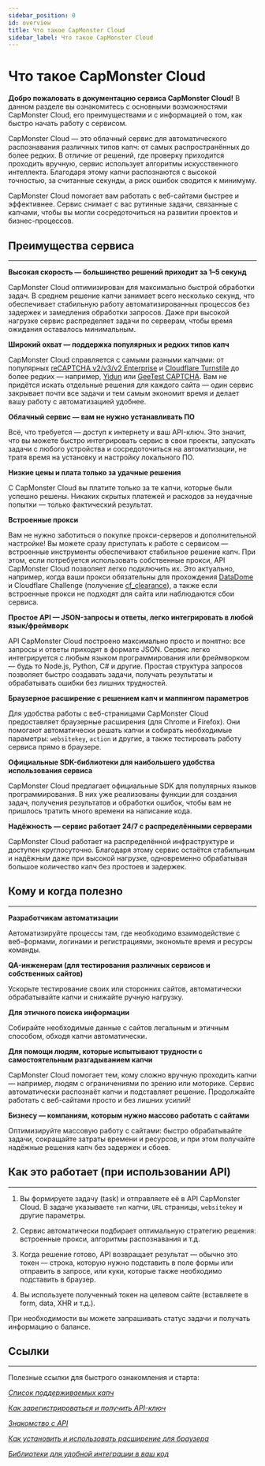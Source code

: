```yaml
---
sidebar_position: 0
id: overview
title: Что такое CapMonster Cloud
sidebar_label: Что такое CapMonster Cloud
---
```



<ArticleHead slug="overview" />

# Что такое CapMonster Cloud

**Добро пожаловать в документацию сервиса CapMonster Cloud!**
В данном разделе вы ознакомитесь с основными возможностями CapMonster Cloud, его преимуществами и с информацией о том, как быстро начать работу с сервисом.

CapMonster Cloud — это облачный сервис для автоматического распознавания различных типов капч: от самых распространённых до более редких. В отличие от решений, где проверку приходится проходить вручную, сервис использует алгоритмы искусственного интеллекта. Благодаря этому капчи распознаются с высокой точностью, за считанные секунды, а риск ошибок сводится к минимуму.

CapMonster Cloud помогает вам работать с веб-сайтами быстрее и эффективнее. Сервис снимает с вас рутинные задачи, связанные с капчами, чтобы вы могли сосредоточиться на развитии проектов и бизнес-процессов.

## Преимущества сервиса
---
**Высокая скорость — большинство решений приходит за 1–5 секунд**

CapMonster Cloud оптимизирован для максимально быстрой обработки задач. В среднем решение капчи занимает всего несколько секунд, что обеспечивает стабильную работу автоматизированных процессов без задержек и замедления обработки запросов. Даже при высокой нагрузке сервис распределяет задачи по серверам, чтобы время ожидания оставалось минимальным.

**Широкий охват — поддержка популярных и редких типов капч**

CapMonster Cloud справляется с самыми разными капчами: от популярных [reCAPTCHA v2](./captchas/no-captcha-task)[/v3/](./captchas/recaptcha-v3-task)[v2 Enterprise](./captchas/recaptcha-v2-enterprise-task) и [Cloudflare Turnstile](./captchas/turnstile-task) до более редких — например, [Yidun](./captchas/yidun-task) или [GeeTest CAPTCHA](./captchas/geetest-task). Вам не придётся искать отдельные решения для каждого сайта — один сервис закрывает почти все задачи и тем самым экономит время и делает вашу работу с автоматизацией удобнее.

**Облачный сервис — вам не нужно устанавливать ПО**

Всё, что требуется — доступ к интернету и ваш API-ключ. Это значит, что вы можете быстро интегрировать сервис в свои проекты, запускать задачи с любого устройства и сосредоточиться на автоматизации, не тратя время на установку и настройку локального ПО.
  
**Низкие цены и плата только за удачные решения** 

С CapMonster Cloud вы платите только за те капчи, которые были успешно решены. Никаких скрытых платежей и расходов за неудачные попытки — только фактический результат.

**Встроенные прокси** 

Вам не нужно заботиться о покупке прокси-серверов и дополнительной настройке! Вы можете сразу приступать к работе с сервисом — встроенные инструменты обеспечивают стабильное решение капч. При этом, если потребуется использовать собственные прокси, API CapMonster Cloud позволяет легко подключить их. Это актуально, например, когда ваши прокси обязательны для прохождения [DataDome](./captchas/datadome) и Cloudflare Challenge (получение [cf_clearance](./captchas/turnstile-task#вариант-3-challenge)), а также если встроенные прокси не подходят для сайта или наблюдаются сбои сервиса.

**Простое API — JSON-запросы и ответы, легко интегрировать в любой язык/фреймворк**

API CapMonster Cloud построено максимально просто и понятно: все запросы и ответы приходят в формате JSON. Сервис легко интегрируется с любым языком программирования или фреймворком — будь то Node.js, Python, C# и другие. Простая структура запросов позволяет быстро создавать задачи, получать результаты и обрабатывать ошибки без лишних трудностей.
  
**Браузерное расширение с решением капч и маппингом параметров**

Для удобства работы с веб-страницами CapMonster Cloud предоставляет браузерные расширения (для Chrome и Firefox). Они помогают автоматически решать капчи и собирать необходимые параметры: `websitekey`, `action` и другие, а также тестировать работу сервиса прямо в браузере.
  
**Официальные SDK-библиотеки для наибольшего удобства использования сервиса**

CapMonster Cloud предлагает официальные SDK для популярных языков программирования. В них уже реализованы функции для создания задач, получения результатов и обработки ошибок, чтобы вам не пришлось тратить много времени на написание кода.

**Надёжность — сервис работает 24/7 с распределёнными серверами**

CapMonster Cloud работает на распределённой инфраструктуре и доступен круглосуточно. Благодаря этому сервис остаётся стабильным и надёжным даже при высокой нагрузке, одновременно обрабатывая большое количество капч без простоев и задержек.

## Кому и когда полезно
---
**Разработчикам автоматизации**

Автоматизируйте процессы там, где необходимо взаимодействие с веб-формами, логинами и регистрациями, экономьте время и ресурсы команды.

**QA-инженерам (для тестирования различных сервисов и собственных сайтов)**

Ускорьте тестирование своих или сторонних сайтов, автоматически обрабатывайте капчи и снижайте ручную нагрузку.

**Для этичного поиска информации**

Собирайте необходимые данные с сайтов легальным и этичным способом, обходя капчи автоматически.

**Для помощи людям, которые испытывают трудности с самостоятельным разгадыванием капчи**

CapMonster Cloud помогает тем, кому сложно вручную проходить капчи — например, людям с ограничениями по зрению или моторике. Сервис автоматически распознаёт капчи и подставляет решение. Продолжайте работать с веб-сайтами просто и без лишних усилий!

**Бизнесу — компаниям, которым нужно массово работать с сайтами**

Оптимизируйте массовую работу с сайтами: быстро обрабатывайте задачи, сокращайте затраты времени и ресурсов, и при этом получайте надёжные решения капч без задержек и сбоев.

## Как это работает (при использовании API)
--- 
1. Вы формируете задачу (task) и отправляете её в API CapMonster Cloud. В задаче указываете `тип` капчи, `URL` страницы, `websitekey` и другие параметры.

2. Сервис автоматически подбирает оптимальную стратегию решения: встроенные прокси, алгоритмы распознавания и т.д.

3. Когда решение готово, API возвращает результат — обычно это токен — строка, которую нужно подставить в поле формы или отправить в запросе, или куки, которые также необходимо подставить в браузер.

4. Вы используете полученный токен на целевом сайте (вставляете в form, data, XHR и т.д.).

При необходимости вы можете запрашивать статус задачи и получать информацию о балансе. 

## Ссылки
---
Полезные ссылки для быстрого ознакомления и старта:

[*Список поддерживаемых капч*](https://docs.capmonster.cloud/ru/docs/captchas)

[*Как зарегистрироваться и получить API-ключ*](https://docs.capmonster.cloud/ru/docs/getting-start)

[*Знакомство с API*](https://docs.capmonster.cloud/ru/docs/category/api)

[*Как установить и использовать расширение для браузера*](https://docs.capmonster.cloud/ru/docs/extension)

[*Библиотеки для удобной интеграции в ваш код*](https://docs.capmonster.cloud/ru/docs/getting-start/#%D0%BF%D1%80%D0%B8%D0%BC%D0%B5%D1%80%D1%8B-%D0%BA%D0%BE%D0%B4%D0%B0)
